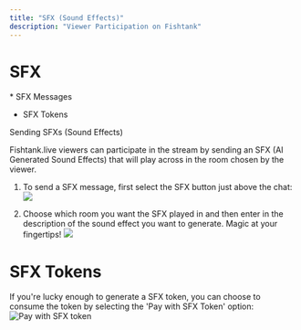 ```yaml
---
title: "SFX (Sound Effects)"
description: "Viewer Participation on Fishtank"
---
```


# SFX

<Accordion title="On This Page" defaultOpen={true}>
  * SFX Messages

  * SFX Tokens
</Accordion>

Sending SFXs (Sound Effects)

Fishtank.live viewers can participate in the stream by sending an SFX (AI Generated Sound Effects) that will play across in the room chosen by the viewer.&#x20;

1. To send a SFX message, first select the SFX button just above the chat:![](/SFXBUTTON.png)

2. Choose which room you want the SFX played in and then enter in the description of the sound effect you want to generate. Magic at your fingertips!
   ![](/SFX.png)

# SFX Tokens

If you're lucky enough to generate a SFX token, you can choose to consume the token by selecting the 'Pay with SFX Token' option:
![Pay with SFX token](/SFXTOKEN.png)